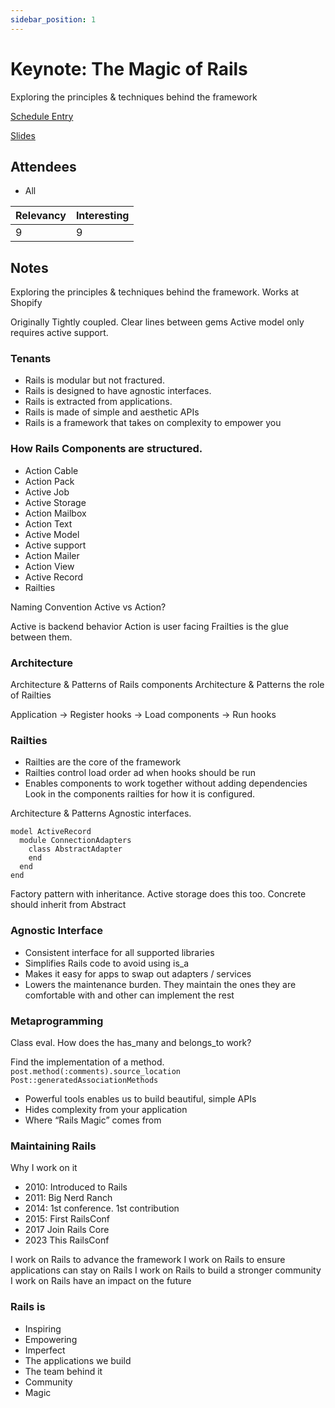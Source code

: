 ```yaml
---
sidebar_position: 1
---
```



# Keynote: The Magic of Rails

Exploring the principles & techniques behind the framework

<Speaker
  name='Eileen M. Uchitelle'
  position='Rails Core Team | Senior Staff Engineer @ Shopify'
  imageUrl='https://sessionize.com/image/0603-400o400o2-DcZeRc1f5jggZXcKhQkdBt.png'
/>

[Schedule Entry](https://railsconf2023.sessionize.com/session/471435)

[Slides](https://speakerdeck.com/eileencodes/the-magic-of-rails)

## Attendees
* All

| Relevancy    | Interesting |
| ----------- | ----------- |
| 9           | 9           |

## Notes

Exploring the principles & techniques behind the framework.
Works at Shopify

Originally Tightly coupled. Clear lines between gems
Active model only requires active support.

### Tenants
* Rails is modular but not fractured.
* Rails is designed to have agnostic interfaces.
* Rails  is extracted from applications.
* Rails is made of simple and aesthetic APIs
* Rails is a framework that takes on complexity to empower you

### How Rails Components are structured.

* Action Cable
* Action Pack
* Active Job
* Active Storage
* Action Mailbox
* Action Text
* Active Model
* Active support
* Action Mailer
* Action View
* Active Record
* Railties

Naming Convention
Active vs Action?

Active is backend behavior
Action is user facing
Frailties is the glue between them.

### Architecture
Architecture & Patterns of Rails components
Architecture & Patterns the role of Railties

Application -> Register hooks -> Load components -> Run hooks

### Railties
* Railties are the core of the framework
* Railties control load order ad when hooks should be run
* Enables components to work together without adding dependencies
Look in the components railties for how it is configured.

Architecture & Patterns Agnostic interfaces.
```
model ActiveRecord
  module ConnectionAdapters
    class AbstractAdapter
    end
  end
end
```
Factory pattern with inheritance.
Active storage does this too.
Concrete should inherit from Abstract

### Agnostic Interface
* Consistent interface for all supported libraries
* Simplifies Rails code to avoid using is_a
* Makes it easy for apps to swap out adapters / services
* Lowers the maintenance burden. They maintain the ones they are comfortable with and other can implement the rest

### Metaprogramming

Class eval.
How does the has_many and belongs_to work?

Find the implementation of a method.
`post.method(:comments).source_location`
`Post::generatedAssociationMethods`

* Powerful tools enables us to build beautiful, simple APIs
* Hides complexity from your application
* Where “Rails Magic” comes from

### Maintaining Rails
Why I work on it

* 2010: Introduced to Rails
* 2011: Big Nerd Ranch
* 2014: 1st conference. 1st contribution
* 2015: First RailsConf
* 2017 Join Rails Core
* 2023 This RailsConf

I work on Rails to advance the framework
I work on Rails to ensure applications can stay on Rails
I work on Rails to build a stronger community
I work on Rails have an impact on the future

### Rails is
* Inspiring
* Empowering
* Imperfect
* The applications we build
* The team behind it
* Community
* Magic
